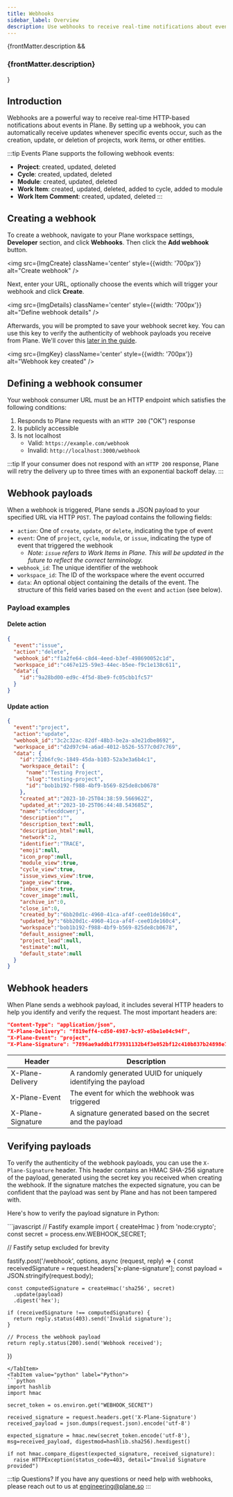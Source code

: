 ```yaml
---
title: Webhooks
sidebar_label: Overview
description: Use webhooks to receive real-time notifications about events in Plane.
---
```


{frontMatter.description && <h3 class="description">{frontMatter.description}</h3>}

## Introduction

Webhooks are a powerful way to receive real-time HTTP-based notifications about
events in Plane. By setting up a webhook, you can automatically receive updates
whenever specific events occur, such as the creation, update, or deletion of
projects, work items, or other entities.

:::tip Events
Plane supports the following webhook events:

- **Project**: created, updated, deleted
- **Cycle**: created, updated, deleted
- **Module**: created, updated, deleted
- **Work Item**: created, updated, deleted, added to cycle, added to module
- **Work Item Comment**: created, updated, deleted
:::


## Creating a webhook

To create a webhook, navigate to your Plane workspace settings, **Developer**
section, and click **Webhooks**. Then click the **Add webhook** button.


<img src={ImgCreate} className='center' style={{width: '700px'}} alt="Create webhook" />

Next, enter your URL, optionally choose the events which will trigger
your webhook and click **Create**.


<img src={ImgDetails} className='center' style={{width: '700px'}} alt="Define webhook details" />

Afterwards, you will be prompted to save your webhook secret key. You can use
this key to verify the authenticity of webhook payloads you receive from Plane.
We'll cover this [later in the guide](#verifying-payloads).


<img src={ImgKey} className='center' style={{width: '700px'}} alt="Webhook key created" />

## Defining a webhook consumer

Your webhook consumer URL must be an HTTP endpoint which satisfies the following conditions:

1. Responds to Plane requests with an `HTTP 200` ("OK") response
2. Is publicly accessible
3. Is not localhost
    - Valid: `https://example.com/webhook`
    - Invalid: `http://localhost:3000/webhook`

:::tip
If your consumer does not respond with an `HTTP 200` response, Plane will retry the delivery
up to three times with an exponential backoff delay.
:::

## Webhook payloads

When a webhook is triggered, Plane sends a JSON payload to your specified URL via HTTP `POST`.
The payload contains the following fields:

- `action`: One of `create`, `update`, or `delete`, indicating the type of event
- `event`: One of `project`, `cycle`, `module`, or `issue`, indicating the type of event that triggered the webhook
  - _Note: `issue` refers to Work Items in Plane. This will be updated in the future to reflect the correct terminology._
- `webhook_id`: The unique identifier of the webhook
- `workspace_id`: The ID of the workspace where the event occurred
- `data`: An optional object containing the details of the event. The structure
of this field varies based on the `event` and `action` (see below).

### Payload examples

#### Delete action

```json
{
  "event":"issue",
  "action":"delete",
  "webhook_id":"f1a2fe64-c8d4-4eed-b3ef-498690052c1d",
  "workspace_id":"c467e125-59e3-44ec-b5ee-f9c1e138c611",
  "data":{
    "id":"9a28bd00-ed9c-4f5d-8be9-fc05cbb1fc57"
  }
}
```

#### Update action

```json
{
  "event":"project",
  "action":"update",
  "webhook_id":"3c2c32ac-82df-48b3-be2a-a3e21dbe8692",
  "workspace_id":"d2d97c94-a6ad-4012-b526-5577c0d7c769",
  "data": {
    "id":"22b6fc9c-1849-45da-b103-52a3e3a6b4c1",
    "workspace_detail": {
      "name":"Testing Project",
      "slug":"testing-project",
      "id":"bob1b192-f988-4bf9-b569-825de8cb0678"
    },
    "created_at":"2023-10-25T04:38:59.566962Z",
    "updated_at":"2023-10-25T06:44:48.543685Z",
    "name":"vfecddcwerj",
    "description":"",
    "description_text":null,
    "description_html":null,
    "network":2,
    "identifier":"TRACE",
    "emoji":null,
    "icon_prop":null,
    "module_view":true,
    "cycle_view":true,
    "issue_views_view":true,
    "page_view":true,
    "inbox_view":true,
    "cover_image":null,
    "archive_in":0,
    "close_in":0,
    "created_by":"6bb20d1c-4960-41ca-af4f-cee01de160c4",
    "updated_by":"6bb20d1c-4960-41ca-af4f-cee01de160c4",
    "workspace":"bob1b192-f988-4bf9-b569-825de8cb0678",
    "default_assignee":null,
    "project_lead":null,
    "estimate":null,
    "default_state":null
  }
}
```

## Webhook headers

When Plane sends a webhook payload, it includes several HTTP headers to help you
identify and verify the request. The most important headers are:

```json
"Content-Type": "application/json",
"X-Plane-Delivery": "f819eff4-cd50-4987-bc97-e5be1e04c94f",
"X-Plane-Event": "project",
"X-Plane-Signature": "7896ae9addb1f73931132b4f3e052bf12c410b837b24898e75dcd660c7"
```

| Header            | Description                                                          |
| ----------------- | -------------------------------------------------------------------- |
| X-Plane-Delivery  | A randomly generated UUID for uniquely identifying the payload |
| X-Plane-Event     | The event for which the webhook was triggered               |
| X-Plane-Signature | A signature generated based on the secret and the payload         |


## Verifying payloads

To verify the authenticity of the webhook payloads, you can use the `X-Plane-Signature` header.
This header contains an HMAC SHA-256 signature of the payload, generated using the secret key
you received when creating the webhook. If the signature matches the expected signature, you can be confident that the payload
was sent by Plane and has not been tampered with.

Here's how to verify the payload signature in Python:


<Tabs>
  <TabItem value="NodeJS" label="NodeJS" default>
  ```javascript
  // Fastify example
  import { createHmac } from 'node:crypto';
  const secret = process.env.WEBHOOK_SECRET;

  // Fastify setup excluded for brevity

  fastify.post('/webhook', options, async (request, reply) => {
    const receivedSignature = request.headers['x-plane-signature'];
    const payload = JSON.stringify(request.body);

    const computedSignature = createHmac('sha256', secret)
      .update(payload)
      .digest('hex');

    if (receivedSignature !== computedSignature) {
      return reply.status(403).send('Invalid signature');
    }

    // Process the webhook payload
    return reply.status(200).send('Webhook received');
  })
  ```
  </TabItem>
  <TabItem value="python" label="Python">
  ```python
  import hashlib
  import hmac

  secret_token = os.environ.get("WEBHOOK_SECRET")

  received_signature = request.headers.get('X-Plane-Signature')
  received_payload = json.dumps(request.json).encode('utf-8')

  expected_signature = hmac.new(secret_token.encode('utf-8'), msg=received_payload, digestmod=hashlib.sha256).hexdigest()

  if not hmac.compare_digest(expected_signature, received_signature):
    raise HTTPException(status_code=403, detail="Invalid Signature provided")
  ```
  </TabItem>
</Tabs>

:::tip Questions?
If you have any questions or need help with webhooks, please reach out to us at
engineering@plane.so
:::
